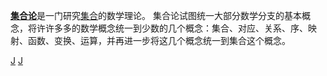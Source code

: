 {{Catnav|頁面分類|人类社会|知識|学科|数学}}
{{Catnav|頁面分類|人文學科|哲学|邏輯|數理邏輯}}

'''[[集合论|集合论]]'''是一门研究[[集合_(数学)|集合]]的数学理论。
集合论试图统一大部分数学分支的基本概念，将许许多多的数学概念统一到少数的几个概念：集合、对应、关系、序、映射、函数、变换、运算，并再进一步将这几个概念统一到集合这个概念。
{{Commonscat|Set theory}}

[[Category:数学分支|J]]
[[Category:數理邏輯|J]]